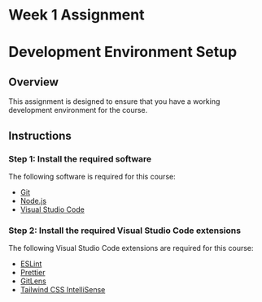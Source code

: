 # Week 1 Assignment

# Development Environment Setup

## Overview

This assignment is designed to ensure that you have a working development environment for the course.

## Instructions


<Steps>

### Step 1: Install the required software

The following software is required for this course:

- [Git](https://git-scm.com/downloads)
- [Node.js](https://nodejs.org/en/download/)
- [Visual Studio Code](https://code.visualstudio.com/download)

### Step 2: Install the required Visual Studio Code extensions

The following Visual Studio Code extensions are required for this course:

- [ESLint](https://marketplace.visualstudio.com/items?itemName=dbaeumer.vscode-eslint)
- [Prettier](https://marketplace.visualstudio.com/items?itemName=esbenp.prettier-vscode)
- [GitLens](https://marketplace.visualstudio.com/items?itemName=eamodio.gitlens)
- [Tailwind CSS IntelliSense](https://marketplace.visualstudio.com/items?itemName=bradlc.vscode-tailwindcss)

</Steps>
